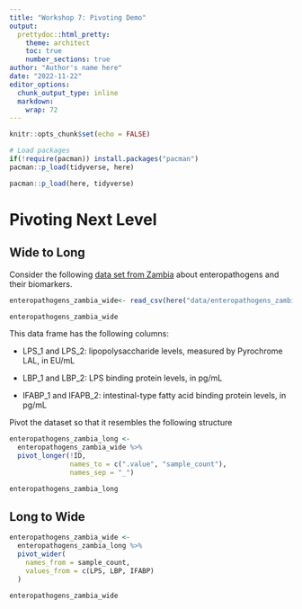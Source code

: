 ```yaml
---
title: "Workshop 7: Pivoting Demo"
output:
  prettydoc::html_pretty:
    theme: architect
    toc: true
    number_sections: true
author: "Author's name here"
date: "2022-11-22"
editor_options: 
  chunk_output_type: inline
  markdown: 
    wrap: 72
---
```


```r
knitr::opts_chunk$set(echo = FALSE)

# Load packages 
if(!require(pacman)) install.packages("pacman")
pacman::p_load(tidyverse, here)

```

```r
pacman::p_load(here, tidyverse)
```

# Pivoting Next Level

## Wide to Long

Consider the following [data set from Zambia](https://zenodo.org/record/4571669) about enteropathogens and their biomarkers.

```r
enteropathogens_zambia_wide<- read_csv(here("data/enteropathogens_zambia_wide.csv"))

enteropathogens_zambia_wide
```

This data frame has the following columns:

-   LPS_1 and LPS_2: lipopolysaccharide levels, measured by Pyrochrome LAL, in EU/mL

-   LBP_1 and LBP_2: LPS binding protein levels, in pg/mL

-   IFABP_1 and IFAPB_2: intestinal-type fatty acid binding protein levels, in pg/mL

Pivot the dataset so that it resembles the following structure

```r
enteropathogens_zambia_long <- 
  enteropathogens_zambia_wide %>% 
  pivot_longer(!ID, 
               names_to = c(".value", "sample_count"), 
               names_sep = "_")

enteropathogens_zambia_long
```

## Long to Wide

```r
enteropathogens_zambia_wide <-
  enteropathogens_zambia_long %>%
  pivot_wider(
    names_from = sample_count,
    values_from = c(LPS, LBP, IFABP)
  )

enteropathogens_zambia_wide
```
